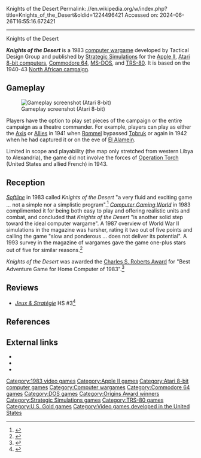 Knights of the Desert
Permalink: //en.wikipedia.org/w/index.php?title=Knights_of_the_Desert&oldid=1224496421
Accessed on: 2024-06-26T16:55:16.672421



------
Knights of the Desert
{{For|the film|Knights of the Desert (film)}}
{{Infobox video game
| title = Knights of the Desert
| image = Knights of the Desert.jpg
| caption = Commodore 64 cover art
| developer = Tactical Design Group
| publisher = [[Strategic Simulations]]
| designer = [[Chuck Kroegel]]
| released = 1983
| modes = [[Single-player video game|Single-player]]
| genre = [[Turn-based strategy]]
| platforms = [[Apple II]], [[Atari 8-bit]], [[Commodore 64]], [[MS-DOS]], [[TRS-80]]
}}

'''''Knights of the Desert''''' is a 1983 [[computer wargame]] developed by Tactical Design Group and published by [[Strategic Simulations]] for the [[Apple II]], [[Atari 8-bit computers]], [[Commodore 64]], [[MS-DOS]], and [[TRS-80]]. It is based on the 1940-43 [[North African campaign]].

==Gameplay==
[[File:Knights_of_the_Desert_Atari_8-bit_PAL_screenshot.png|thumb|left|Gameplay screenshot (Atari 8-bit)]]

Players have the option to play set pieces of the campaign or the entire campaign as a theatre commander. For example, players can play as either the [[Axis powers of World War II|Axis]] or [[Allies of World War II|Allies]] in 1941 when [[Erwin Rommel|Rommel]] bypassed [[Tobruk]] or again in 1942 when he had captured it or on the eve of [[El Alamein]].

Limited in scope and playability (the map only stretched from western Libya to Alexandria), the game did not involve the forces of [[Operation Torch]] (United States and allied French) in 1943.

==Reception==
''[[Softline (magazine)|Softline]]'' in 1983 called ''Knights of the Desert'' "a very fluid and exciting game ... not a simple nor a simplistic program".<ref name="lynch19831112">{{cite news | url=http://www.cgwmuseum.org/galleries/index.php?year=1983&pub=6&id=14 | title=Knights of the Desert | work=Softline | date=Nov–Dec 1983 | accessdate=29 July 2014 | author=Lynch, Donald | pages=23}}</ref> ''[[Computer Gaming World]]'' in 1983 complimented it for being both easy to play and offering realistic units and combat, and concluded that ''Knights of the Desert'' "is another solid step toward the ideal computer wargame".{{r|cgw19830708}} A 1987 overview of World War II simulations in the magazine was harsher, rating it two out of five points and calling the game "slow and ponderous ... does not deliver its potential".{{r|brooks198704}} A 1993 survey in the magazine of wargames gave the game one-plus stars out of five for similar reasons.<ref name="brooks199309">{{cite magazine | url=http://www.cgwmuseum.org/galleries/index.php?year=1993&pub=2&id=110 | title=Brooks' Book of Wargames: 1900-1950, A-P | magazine=Computer Gaming World | date=September 1993 | accessdate=30 July 2014 | author=Brooks, M. Evan | pages=118}}</ref>

''Knights of the Desert'' was awarded the [[Charles S. Roberts Award]] for "Best Adventure Game for Home Computer of 1983".<ref name="originsawards">{{cite web| url = http://www.gama.org:80/OriginsAwards/OriginsAwardsWinnersThe1980s/The1983OriginsAwards/tabid/3226/Default.aspx| title = The 1983 Origins Awards| publisher = [[Game Manufacturers Association|The Game Manufacturers Association]]| archiveurl = https://web.archive.org/web/20121216050816/http://www.gama.org/OriginsAwards/OriginsAwardsWinnersThe1980s/The1983OriginsAwards/tabid/3226/Default.aspx| url-status = dead| archivedate = 2012-12-16| access-date = 2020-02-18}}</ref>

==Reviews==
*''[[:fr:Jeux et Stratégie|Jeux & Stratégie]]'' HS #3<ref>{{cite web | url=https://archive.org/details/jeux-et-strategie-hs-3/page/96/mode/2up | title=Jeux & stratégie HS 3 | year=1986 }}</ref>

==References==
{{Reflist|refs=
<ref name="cgw19830708">{{cite magazine | title=Knights of the Desert: Review | magazine=[[Computer Gaming World]] | volume=3 | issue=4 | date=July–August 1983 | url=http://www.cgwmuseum.org/galleries/index.php?year=1983&pub=2&id=11 | accessdate=24 April 2016 | last1=Gleason | first1=John | last2=Curtis | first2=Ed | pages=18, 47}}</ref>
<ref name="brooks198704">{{cite magazine | title=Kilobyte Was Here! | magazine=[[Computer Gaming World]] | issue=37 | date=May 1987 | url=http://www.cgwmuseum.org/galleries/index.php?year=1987&pub=2&id=37 | accessdate=24 April 2016 | last=Brooks | first=M. Evan | pages=7}}</ref>
}}

==External links==
*{{atarimania|id=2819}}
*{{lemon64 game|id=3864|name=Knights of the Desert}}
*{{internet archive game|a2_Knights_of_the_Desert_1983_SSI_cr_Mr._Krac_Man_RDOS}}

[[Category:1983 video games]]
[[Category:Apple II games]]
[[Category:Atari 8-bit computer games]]
[[Category:Computer wargames]]
[[Category:Commodore 64 games]]
[[Category:DOS games]]
[[Category:Origins Award winners]]
[[Category:Strategic Simulations games]]
[[Category:TRS-80 games]]
[[Category:U.S. Gold games]]
[[Category:Video games developed in the United States]]

{{strategy-videogame-stub}}
{{Wargame-stub}}